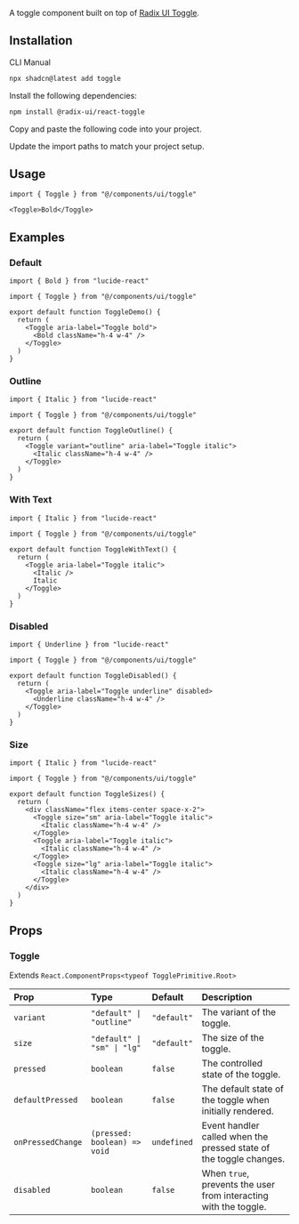 
<ComponentPreview demoName="toggle-demo" hint="A toggle button with a bold icon" />

A toggle component built on top of [Radix UI Toggle](https://www.radix-ui.com/primitives/docs/components/toggle).

## Installation

<Tabs defaultValue="cli">

<TabsList>
  <TabsTrigger value="cli">CLI</TabsTrigger>
  <TabsTrigger value="manual">Manual</TabsTrigger>
</TabsList>

<TabsContent value="cli">

```bash
npx shadcn@latest add toggle
```

</TabsContent>

<TabsContent value="manual">

<Steps>

<Step>Install the following dependencies:</Step>

```bash
npm install @radix-ui/react-toggle
```

<Step>Copy and paste the following code into your project.</Step>

<ComponentSource name="toggle" />

<Step>Update the import paths to match your project setup.</Step>

</Steps>

</TabsContent>

</Tabs>

## Usage

```tsx
import { Toggle } from "@/components/ui/toggle"
```

```tsx
<Toggle>Bold</Toggle>
```

## Examples

### Default

<ComponentPreview demoName="toggle-demo" hint="A toggle button with a bold icon" />

```tsx
import { Bold } from "lucide-react"

import { Toggle } from "@/components/ui/toggle"

export default function ToggleDemo() {
  return (
    <Toggle aria-label="Toggle bold">
      <Bold className="h-4 w-4" />
    </Toggle>
  )
}
```

### Outline

<ComponentPreview demoName="toggle-outline" hint="A toggle button with an outline variant" />

```tsx
import { Italic } from "lucide-react"

import { Toggle } from "@/components/ui/toggle"

export default function ToggleOutline() {
  return (
    <Toggle variant="outline" aria-label="Toggle italic">
      <Italic className="h-4 w-4" />
    </Toggle>
  )
}
```

### With Text

<ComponentPreview demoName="toggle-with-text" hint="A toggle button with text and an icon" />

```tsx
import { Italic } from "lucide-react"

import { Toggle } from "@/components/ui/toggle"

export default function ToggleWithText() {
  return (
    <Toggle aria-label="Toggle italic">
      <Italic />
      Italic
    </Toggle>
  )
}
```

### Disabled

<ComponentPreview demoName="toggle-disabled" hint="A disabled toggle button" />

```tsx
import { Underline } from "lucide-react"

import { Toggle } from "@/components/ui/toggle"

export default function ToggleDisabled() {
  return (
    <Toggle aria-label="Toggle underline" disabled>
      <Underline className="h-4 w-4" />
    </Toggle>
  )
}
```

### Size

<div className="flex items-center space-x-2">
  <ComponentPreview demoName="toggle-sm" hint="A small toggle button" />
  <ComponentPreview demoName="toggle-demo" hint="A default size toggle button" />
  <ComponentPreview demoName="toggle-lg" hint="A large toggle button" />
</div>

```tsx
import { Italic } from "lucide-react"

import { Toggle } from "@/components/ui/toggle"

export default function ToggleSizes() {
  return (
    <div className="flex items-center space-x-2">
      <Toggle size="sm" aria-label="Toggle italic">
        <Italic className="h-4 w-4" />
      </Toggle>
      <Toggle aria-label="Toggle italic">
        <Italic className="h-4 w-4" />
      </Toggle>
      <Toggle size="lg" aria-label="Toggle italic">
        <Italic className="h-4 w-4" />
      </Toggle>
    </div>
  )
}
```

## Props

### Toggle

Extends `React.ComponentProps<typeof TogglePrimitive.Root>`

| Prop | Type | Default | Description |
| :-- | :-- | :-- | :-- |
| `variant` | `"default" \| "outline"` | `"default"` | The variant of the toggle. |
| `size` | `"default" \| "sm" \| "lg"` | `"default"` | The size of the toggle. |
| `pressed` | `boolean` | `false` | The controlled state of the toggle. |
| `defaultPressed` | `boolean` | `false` | The default state of the toggle when initially rendered. |
| `onPressedChange` | `(pressed: boolean) => void` | `undefined` | Event handler called when the pressed state of the toggle changes. |
| `disabled` | `boolean` | `false` | When `true`, prevents the user from interacting with the toggle. |